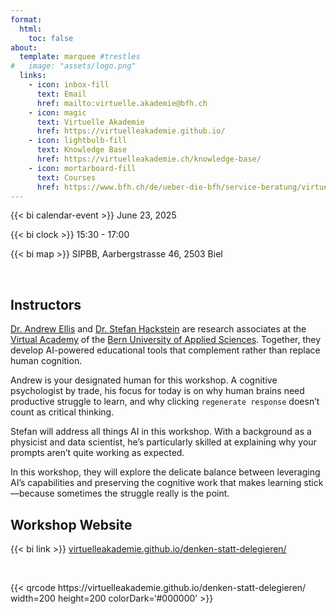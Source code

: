 ```yaml
---
format:
  html:
    toc: false
about:
  template: marquee #trestles
#   image: "assets/logo.png"
  links:
    - icon: inbox-fill
      text: Email
      href: mailto:virtuelle.akademie@bfh.ch
    - icon: magic
      text: Virtuelle Akademie
      href: https://virtuelleakademie.github.io/
    - icon: lightbulb-fill
      text: Knowledge Base
      href: https://virtuelleakademie.ch/knowledge-base/
    - icon: mortarboard-fill
      text: Courses
      href: https://www.bfh.ch/de/ueber-die-bfh/service-beratung/virtuelle-akademie/
---
```



{{< bi calendar-event >}} June 23, 2025

{{< bi clock >}} 15:30 - 17:00

{{< bi map >}} SIPBB, Aarbergstrasse 46, 2503 Biel

<br>

## Instructors

[Dr. Andrew Ellis](mailto:andrew.ellis@bfh.ch) and [Dr. Stefan Hackstein](mailto:stefan.hackstein@bfh.ch) are research associates at the [Virtual Academy](https://virtuelleakademie.ch/) of the [Bern University of Applied Sciences](https://www.bfh.ch). Together, they develop AI-powered educational tools that complement rather than replace human cognition.


Andrew is your designated human for this workshop. A cognitive psychologist by trade, his focus for today is on why human brains need productive struggle to learn, and why clicking `regenerate response` doesn't count as critical thinking.

Stefan will address all things AI in this workshop. With a background as a physicist and data scientist, he's particularly skilled at explaining why your prompts aren't quite working as expected.

In this workshop, they will explore the delicate balance between leveraging AI's capabilities and preserving the cognitive work that makes learning stick---because sometimes the struggle really is the point.


## Workshop Website

{{< bi link >}} [virtuelleakademie.github.io/denken-statt-delegieren/](https://virtuelleakademie.github.io/denken-statt-delegieren/)

<br>

{{< qrcode https://virtuelleakademie.github.io/denken-statt-delegieren/ width=200 height=200 colorDark='#000000' >}}
